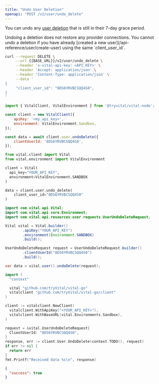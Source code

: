```yaml
---
title: "Undo User Deletion"
openapi: "POST /v2/user/undo_delete"
---
```


You can undo any [user deletion](/api-reference/user/delete-user) that is still in their 7-day
grace period.

<Note>
Undoing a deletion does not restore any provider connections.
</Note>
<Warning>
You cannot undo a deletion if you have already [created a new user](/api-reference/user/create-user) using
the same `client_user_id`.
</Warning>

<RequestExample>

```bash cURL
curl --request DELETE \
     --url {{BASE_URL}}/v2/user/undo_delete \
     --header 'x-vital-api-key: <API_KEY>' \
     --header 'Accept: application/json' \
     --header 'Content-Type: application/json' \
     --data '
{
     "client_user_id": "8DS6YRVBCSQQ4S0",
}
'
```

```javascript Node
import { VitalClient, VitalEnvironment } from '@tryvital/vital-node';

const client = new VitalClient({
    apiKey: '<my_api_key>',
    environment: VitalEnvironment.Sandbox,
});

const data = await client.user.undoDelete({
    clientUserId: '8DS6YRVBCSQQ4S0',
});
```

```python Python
from vital.client import Vital
from vital.environment import VitalEnvironment

client = Vital(
  api_key="YOUR_API_KEY",
  environment=VitalEnvironment.SANDBOX
)

data = client.user.undo_delete(
    client_user_id="8DS6YRVBCSQQ4S0"
)
```

```java Java
import com.vital.api.Vital;
import com.vital.api.core.Environment;
import com.vital.api.resources.user.requests.UserUndoDeleteRequest;

Vital vital = Vital.builder()
        .apiKey("YOUR_API_KEY")
        .environment(Environment.SANDBOX)
        .build();

UserUndoDeleteRequest request = UserUndoDeleteRequest.builder()
        .clientUserId("8DS6YRVBCSQQ4S0")
        .build();

var data = vital.user().undoDelete(request);
```

```go Go
import (
  "context"

  vital "github.com/tryVital/vital-go"
  vitalclient "github.com/tryVital/vital-go/client"
)

client := vitalclient.NewClient(
  vitalclient.WithApiKey("<YOUR_API_KEY>"),
  vitalclient.WithBaseURL(vital.Environments.Sandbox),
)

request = &vital.UserUndoDeleteRequest{
  ClientUserId: "8DS6YRVBCSQQ4S0",
}
response, err := client.User.UndoDelete(context.TODO(), request)
if err != nil {
  return err
}
fmt.Printf("Received data %s\n", response)
```

</RequestExample>

<ResponseExample>

```json Example
{
  "success": true
}
```

</ResponseExample>
